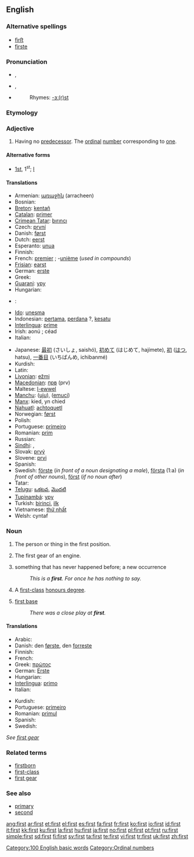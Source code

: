 {{see|First}}
{{wikipedia}}
==English==

{{rank|know|much|after|96|first|down|good|never}}

===Alternative spellings===
* [[ﬁrﬅ]] {{i|archaic}}
* [[firste]] {{i|archaic}}

===Pronunciation===
* {{a|RP}} {{IPA|/fɜːst/}}, {{SAMPA|/f3:st/}}
* {{a|GenAm}} {{IPA|/fɝst/}}, {{SAMPA|/f3`st/}}
* {{audio|en-us-first.ogg|Audio (US)}}
*: Rhymes: [[Rhymes:English:-ɜː(r)st|-ɜː(r)st]]

===Etymology===
{{OE.}} {{term|fyrst|lang=ang}}

===Adjective===
{{en-adj|-}}

# Having no [[predecessor]]. The [[ordinal]] [[number]] corresponding to [[one]].

====Alternative forms====
* [[1st]], 1<sup>st</sup>; {{qualifier|in names of monarchs and popes}} [[I]]

====Translations====
{{trans-top|numeral first}}
* Armenian: [[առաջին]] (arracheen)
* Bosnian: {{t-|bs|prvi|m}}
* [[Breton]]: [[kentañ]]
* [[Catalan]]: [[primer]] {{m}} <!-- abbreviations belong only in "[[1st]]" and "[[primer#Catalan]]": [[1er]] {{m}}, [[1ra]] {{f}} -->
* [[Crimean Tatar]]: [[bırıncı]]
* Czech: [[první]] {{m|f|n}} <!-- abbreviation:'' 1.)-->
* Danish: [[først]]<!--, (''abbreviation:'' 1.)-->
* Dutch: [[eerst]]<!-- , [[eerste]] (''abbreviations:'' 1ste, 1e)-->
* Esperanto: [[unua]]
* Finnish: {{t+|fi|ensimmäinen}}
* French: [[premier]] {{m}}; -[[unième]] (''used in compounds'')
* [[Frisian]]: [[earst]]
* German: [[erste]] <!--(''abbreviation:'' 1.)-->
* Greek: {{t+|el|πρώτος|tr=prótos|sc=Grek}}
* [[Guarani]]: [[ypy]]
* Hungarian: {{t+|hu|első}}
* {{ttbc|Icelandic}}: {{t-|is|fyrstur|m}}
* [[Ido]]: [[unesma]]
* Indonesian: [[pertama]], [[perdana]] ?, [[kesatu]]<!--, [[ke-1]]-->
* [[Interlingua]]: [[prime]] <!--(''abbreviation:'' 1<sup>e</sup>)-->
* Irish: aonú <!--(''abbreviation:'' 1ú)-->; céad
* Italian: {{t+|it|primo|m}}
{{trans-mid}}
* Japanese: [[最初]] (さいしょ, saishó), [[初めて]] (はじめて, hajímete), [[初]] ([[はつ]], hatsu), [[一番目]] (いちばんめ, ichibanmé)
* Kurdish: {{KUchar|[[یه‌که‌م]]}}
* Latin: {{t+|la|primus|alt=prīmus}}
* [[Livonian]]: [[ežmi]]
* [[Macedonian]]: [[прв]] (prv)
* Maltese: [[l-ewwel]]
* [[Manchu]]: ([[uju]]), ([[emuci]])
* [[Manx]]: kied, yn chied
* [[Nahuatl]]: [[achtoquetl]]
* Norwegian: [[først]] <!--først(e)-->
* Polish: {{t+|pl|pierwszy|m}}
* Portuguese: [[primeiro]] {{m}}<!--, [[primeira]] {{f}} (''abbreviations:'' 1º, 1ª)-->
* Romanian: [[prim]] {{m}}<!--, [[primă]] {{f}}-->
* Russian: {{t+|ru|первый|tr=pérvyj|sc=Cyrl}}
* [[Sindhi]]: {{SDchar|[[پهريون]]}} {{m}}, {{SDchar|[[پهرِين]]}} {{f}}
* Slovak: [[prvý]] {{m}}<!--, [[prvá]] {{f}}, [[prvé]] {{n}}-->
* Slovene: [[prvi]] {{m}}<!--, [[prva]] {{f}}, [[prvo]] {{n}}-->
* Spanish: {{t-|es|primero|m}}
* Swedish: [[förste]] (''in front of a noun designating a male''), [[första]] (1:a) (''in front of other nouns''), [[först]] (''if no noun after'')
* Tatar: {{t-|tt|беренче|sc=Cyrl|xs=Tatar}}
* [[Telugu]]: [[ఒకటవ]], [[మొదటి]]
* [[Tupinambá]]: [[ypy]]
* Turkish: [[birinci]], [[ilk]] <!--(''abbreviation:'' 1.)-->
* Vietnamese: [[thứ nhất]]
* Welsh: cyntaf <!--(''abbreviation:'' 1af)-->
{{trans-bottom}}

===Noun===
{{en-noun|s|-}}

# {{uncountable}} The person or thing in the first position.
# {{uncountable}} The first gear of an engine.
# {{countable}} something that has never happened before; a new occurrence
#: ''This is a '''first'''. For once he has nothing to say.''
# {{countable|British|informal}} A [[first-class]] [[honours degree]].
# {{countable|baseball}} [[first base]]
#: ''There was a close play at '''first'''.''

====Translations====
{{trans-top|person or thing in the first position}}
* Arabic: {{t+|ar|أول|sc=ARchar}}
* Danish: den [[først]]e, den [[forrest]]e
* Finnish: {{t+|fi|ensimmäinen}}
* French: {{t+|fr|premier|m}}
* Greek: [[πρώτος]] {{m}}<!--, [[πρώτη]] {{f}}, [[πρώτο]] {{n}}-->
* German: [[Erste]]
* Hungarian: {{t+|hu|első}}
* [[Interlingua]]: [[primo]] {{m}}<!--, [[prima]] {{f}}-->
* Italian: {{t+|it|primo|m}}
{{trans-mid}}
* Kurdish: {{KUchar|[[یه‌که‌م]]}}
* Portuguese: [[primeiro]] {{m}}<!--, [[primeira]] {{f}}-->
* Romanian: [[primul]] {{m}}<!--, [[prima]] {{f}}, [[primii]] {{m|p}}, [[primele]] {{f|p}}-->
* Spanish: {{t-|es|primero|m}}
* Swedish: {{t+|sv|etta}}
{{trans-bottom}}

{{trans-top|first gear}}
''See [[first gear]]''
{{trans-bottom}}

{{trans-top|first-class honours degree}}
{{trans-mid}}
{{trans-bottom}}

===Related terms===
* [[firstborn]]
* [[first-class]]
* [[first gear]]

===See also===
* [[primary]]
* [[second]]

[[Category:100 English basic words]]
[[Category:Ordinal numbers]]

[[ang:first]]
[[ar:first]]
[[et:first]]
[[el:first]]
[[es:first]]
[[fa:first]]
[[fr:first]]
[[ko:first]]
[[io:first]]
[[id:first]]
[[it:first]]
[[kk:first]]
[[ku:first]]
[[la:first]]
[[hu:first]]
[[ja:first]]
[[no:first]]
[[pl:first]]
[[pt:first]]
[[ru:first]]
[[simple:first]]
[[sd:first]]
[[fi:first]]
[[sv:first]]
[[ta:first]]
[[te:first]]
[[vi:first]]
[[tr:first]]
[[uk:first]]
[[zh:first]]